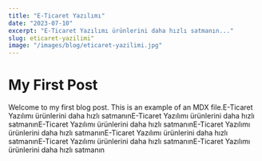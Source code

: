 ```yaml
---
title: "E-Ticaret Yazılımı"
date: "2023-07-10"
excerpt: "E-Ticaret Yazılımı ürünlerini daha hızlı satmanın..."
slug: eticaret-yazilimi"
image: "/images/blog/eticaret-yazilimi.jpg"
---
```


# My First Post

Welcome to my first blog post. This is an example of an MDX file.E-Ticaret Yazılımı ürünlerini daha hızlı satmanınE-Ticaret Yazılımı ürünlerini daha hızlı satmanınE-Ticaret Yazılımı ürünlerini daha hızlı satmanınE-Ticaret Yazılımı ürünlerini daha hızlı satmanınE-Ticaret Yazılımı ürünlerini daha hızlı satmanınE-Ticaret Yazılımı ürünlerini daha hızlı satmanınE-Ticaret Yazılımı ürünlerini daha hızlı satmanın
